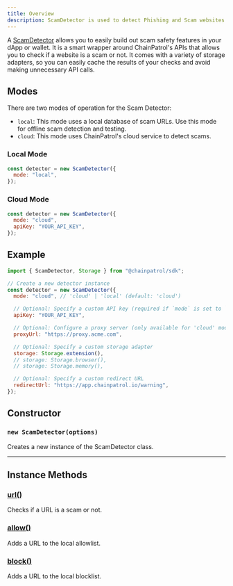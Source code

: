 ```yaml
---
title: Overview
description: ScamDetector is used to detect Phishing and Scam websites using ChainPatrol's APIs.
---
```


A [ScamDetector](./constructor) allows you to easily build out scam safety features in your dApp or wallet. It is a smart wrapper around ChainPatrol's APIs that allows you to check if a website is a scam or not. It comes with a variety of storage adapters, so you can easily cache the results of your checks and avoid making unnecessary API calls.

## Modes

There are two modes of operation for the Scam Detector:

- `local`: This mode uses a local database of scam URLs. Use this mode for offline scam detection and testing.
- `cloud`: This mode uses ChainPatrol's cloud service to detect scams.

### Local Mode

```js
const detector = new ScamDetector({
  mode: "local",
});
```

### Cloud Mode

```js
const detector = new ScamDetector({
  mode: "cloud",
  apiKey: "YOUR_API_KEY",
});
```

## Example

```js
import { ScamDetector, Storage } from "@chainpatrol/sdk";

// Create a new detector instance
const detector = new ScamDetector({
  mode: "cloud", // 'cloud' | 'local' (default: 'cloud')

  // Optional: Specify a custom API key (required if `mode` is set to `cloud`)
  apiKey: "YOUR_API_KEY",

  // Optional: Configure a proxy server (only available for 'cloud' mode)
  proxyUrl: "https://proxy.acme.com",

  // Optional: Specify a custom storage adapter
  storage: Storage.extension(),
  // storage: Storage.browser(),
  // storage: Storage.memory(),

  // Optional: Specify a custom redirect URL
  redirectUrl: "https://app.chainpatrol.io/warning",
});
```

## Constructor

### `new ScamDetector(options)`

Creates a new instance of the ScamDetector class.

---

## Instance Methods

### [url()](./instance-methods/url)

Checks if a URL is a scam or not.

### [allow()](./instance-methods/allow)

Adds a URL to the local allowlist.

### [block()](./instance-methods/block)

Adds a URL to the local blocklist.
